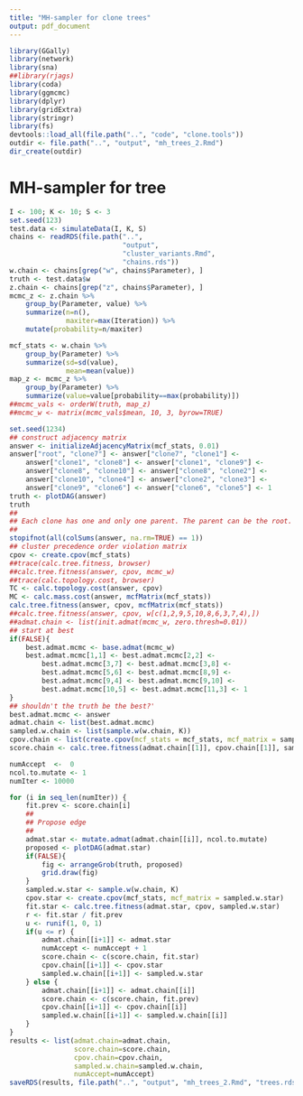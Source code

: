 ```yaml
---
title: "MH-sampler for clone trees"
output: pdf_document
---
```



```r
library(GGally)
library(network)
library(sna)
##library(rjags)
library(coda)
library(ggmcmc)
library(dplyr)
library(gridExtra)
library(stringr)
library(fs)
devtools::load_all(file.path("..", "code", "clone.tools"))
outdir <- file.path("..", "output", "mh_trees_2.Rmd")
dir_create(outdir)
```

# MH-sampler for tree

```r
I <- 100; K <- 10; S <- 3
set.seed(123)
test.data <- simulateData(I, K, S)
chains <- readRDS(file.path("..",
                            "output",
                            "cluster_variants.Rmd",
                            "chains.rds"))
w.chain <- chains[grep("w", chains$Parameter), ]
truth <- test.data$w
z.chain <- chains[grep("z", chains$Parameter), ]
mcmc_z <- z.chain %>%
    group_by(Parameter, value) %>%
    summarize(n=n(),
              maxiter=max(Iteration)) %>%
    mutate(probability=n/maxiter)

mcf_stats <- w.chain %>%
    group_by(Parameter) %>%
    summarize(sd=sd(value),
              mean=mean(value))
map_z <- mcmc_z %>%
    group_by(Parameter) %>%
    summarize(value=value[probability==max(probability)])
##mcmc_vals <- orderW(truth, map_z)
##mcmc_w <- matrix(mcmc_vals$mean, 10, 3, byrow=TRUE)
```

```r
set.seed(1234)
## construct adjacency matrix
answer <- initializeAdjacencyMatrix(mcf_stats, 0.01)
answer["root", "clone7"] <- answer["clone7", "clone1"] <-
    answer["clone1", "clone8"] <- answer["clone1", "clone9"] <-
    answer["clone8", "clone10"] <- answer["clone8", "clone2"] <-
    answer["clone10", "clone4"] <- answer["clone2", "clone3"] <-
    answer["clone9", "clone6"] <- answer["clone6", "clone5"] <- 1
truth <- plotDAG(answer)
truth
##
## Each clone has one and only one parent. The parent can be the root.  Practically, this implies that the columns of the adjacency matrix sum to one.
##
stopifnot(all(colSums(answer, na.rm=TRUE) == 1))
## cluster precedence order violation matrix
cpov <- create.cpov(mcf_stats)
##trace(calc.tree.fitness, browser)
##calc.tree.fitness(answer, cpov, mcmc_w)
##trace(calc.topology.cost, browser)
TC <- calc.topology.cost(answer, cpov)
MC <- calc.mass.cost(answer, mcfMatrix(mcf_stats))
calc.tree.fitness(answer, cpov, mcfMatrix(mcf_stats))
##calc.tree.fitness(answer, cpov, w[c(1,2,9,5,10,8,6,3,7,4),])
##admat.chain <- list(init.admat(mcmc_w, zero.thresh=0.01))
## start at best
if(FALSE){
    best.admat.mcmc <- base.admat(mcmc_w)
    best.admat.mcmc[1,1] <- best.admat.mcmc[2,2] <-
        best.admat.mcmc[3,7] <- best.admat.mcmc[3,8] <-
        best.admat.mcmc[5,6] <- best.admat.mcmc[8,9] <- 
        best.admat.mcmc[9,4] <- best.admat.mcmc[9,10] <-
        best.admat.mcmc[10,5] <- best.admat.mcmc[11,3] <- 1
}
## shouldn't the truth be the best?'
best.admat.mcmc <- answer
admat.chain <- list(best.admat.mcmc)
sampled.w.chain <- list(sample.w(w.chain, K))
cpov.chain <- list(create.cpov(mcf_stats = mcf_stats, mcf_matrix = sampled.w.chain[[1]]))
score.chain <- calc.tree.fitness(admat.chain[[1]], cpov.chain[[1]], sampled.w.chain[[1]])

numAccept  <-  0
ncol.to.mutate <- 1 
numIter <- 10000

for (i in seq_len(numIter)) {
    fit.prev <- score.chain[i]
    ##
    ## Propose edge
    ##
    admat.star <- mutate.admat(admat.chain[[i]], ncol.to.mutate)
    proposed <- plotDAG(admat.star)
    if(FALSE){
        fig <- arrangeGrob(truth, proposed)
        grid.draw(fig)
    }
    sampled.w.star <- sample.w(w.chain, K)
    cpov.star <- create.cpov(mcf_stats, mcf_matrix = sampled.w.star)
    fit.star <- calc.tree.fitness(admat.star, cpov, sampled.w.star)
    r <- fit.star / fit.prev
    u <- runif(1, 0, 1)
    if(u <= r) {
        admat.chain[[i+1]] <- admat.star
        numAccept <- numAccept + 1
        score.chain <- c(score.chain, fit.star)
        cpov.chain[[i+1]] <- cpov.star
        sampled.w.chain[[i+1]] <- sampled.w.star
    } else {
        admat.chain[[i+1]] <- admat.chain[[i]]
        score.chain <- c(score.chain, fit.prev)
        cpov.chain[[i+1]] <- cpov.chain[[i]]
        sampled.w.chain[[i+1]] <- sampled.w.chain[[i]]
    }
}
results <- list(admat.chain=admat.chain,
                score.chain=score.chain,
                cpov.chain=cpov.chain,
                sampled.w.chain=sampled.w.chain,
                numAccept=numAccept)
saveRDS(results, file.path("..", "output", "mh_trees_2.Rmd", "trees.rds"))
```


